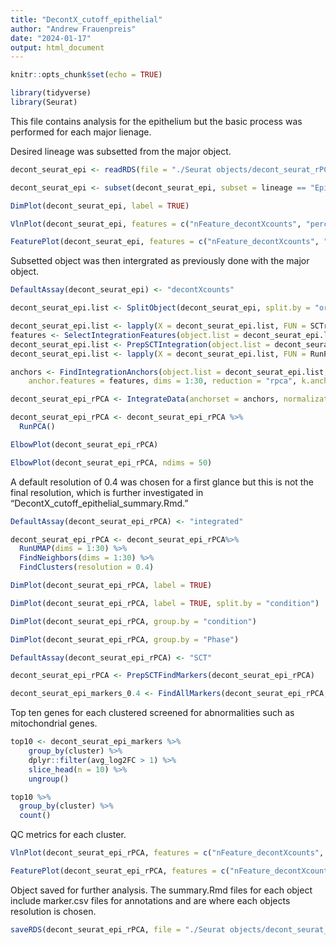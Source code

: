 ```yaml
---
title: "DecontX_cutoff_epithelial"
author: "Andrew Frauenpreis"
date: "2024-01-17"
output: html_document
---
```


```r
knitr::opts_chunk$set(echo = TRUE)
```

```r
library(tidyverse)
library(Seurat)
```
  
This file contains analysis for the epithelium but the basic process was performed for each major lienage.
  
Desired lineage was subsetted from the major object.
  
```r
decont_seurat_epi <- readRDS(file = "./Seurat objects/decont_seurat_rPCA_cutoff.rds")

decont_seurat_epi <- subset(decont_seurat_epi, subset = lineage == "Epithelial")
```

```r
DimPlot(decont_seurat_epi, label = TRUE)

VlnPlot(decont_seurat_epi, features = c("nFeature_decontXcounts", "percent.mt"))

FeaturePlot(decont_seurat_epi, features = c("nFeature_decontXcounts", "percent.mt"))
```
  
Subsetted object was then intergrated as previously done with the major object.
  
```r
DefaultAssay(decont_seurat_epi) <- "decontXcounts"

decont_seurat_epi.list <- SplitObject(decont_seurat_epi, split.by = "orig.ident")

decont_seurat_epi.list <- lapply(X = decont_seurat_epi.list, FUN = SCTransform, method = "glmGamPoi", assay = "decontXcounts", vars.to.regress = "percent.mt")
features <- SelectIntegrationFeatures(object.list = decont_seurat_epi.list, nfeatures = 3000)
decont_seurat_epi.list <- PrepSCTIntegration(object.list = decont_seurat_epi.list, anchor.features = features)
decont_seurat_epi.list <- lapply(X = decont_seurat_epi.list, FUN = RunPCA, features = features)
```

```r
anchors <- FindIntegrationAnchors(object.list = decont_seurat_epi.list, normalization.method = "SCT",
    anchor.features = features, dims = 1:30, reduction = "rpca", k.anchor = 20)

decont_seurat_epi_rPCA <- IntegrateData(anchorset = anchors, normalization.method = "SCT", dims = 1:30)
```

```r
decont_seurat_epi_rPCA <- decont_seurat_epi_rPCA %>% 
  RunPCA()
```

```r
ElbowPlot(decont_seurat_epi_rPCA)

ElbowPlot(decont_seurat_epi_rPCA, ndims = 50)
```
  
A default resolution of 0.4 was chosen for a first glance but this is not the final 
resolution, which is further investigated in "DecontX_cutoff_epithelial_summary.Rmd."
  
```r
DefaultAssay(decont_seurat_epi_rPCA) <- "integrated"

decont_seurat_epi_rPCA <- decont_seurat_epi_rPCA%>% 
  RunUMAP(dims = 1:30) %>% 
  FindNeighbors(dims = 1:30) %>% 
  FindClusters(resolution = 0.4)
```

```r
DimPlot(decont_seurat_epi_rPCA, label = TRUE)

DimPlot(decont_seurat_epi_rPCA, label = TRUE, split.by = "condition")

DimPlot(decont_seurat_epi_rPCA, group.by = "condition")

DimPlot(decont_seurat_epi_rPCA, group.by = "Phase")
```
  
```r
DefaultAssay(decont_seurat_epi_rPCA) <- "SCT"

decont_seurat_epi_rPCA <- PrepSCTFindMarkers(decont_seurat_epi_rPCA)

decont_seurat_epi_markers_0.4 <- FindAllMarkers(decont_seurat_epi_rPCA, min.pct = 0.1, logfc.threshold = 0.25, only.pos = TRUE)
```
  
Top ten genes for each clustered screened for abnormalities such as mitochondrial genes. 
  
```r
top10 <- decont_seurat_epi_markers %>% 
    group_by(cluster) %>%
    dplyr::filter(avg_log2FC > 1) %>%
    slice_head(n = 10) %>%
    ungroup()

top10 %>% 
  group_by(cluster) %>% 
  count()
```
  
QC metrics for each cluster. 
  
```r
VlnPlot(decont_seurat_epi_rPCA, features = c("nFeature_decontXcounts", "percent.mt"))

FeaturePlot(decont_seurat_epi_rPCA, features = c("nFeature_decontXcounts", "percent.mt"))
```
  
Object saved for further analysis. The summary.Rmd files for each object include marker.csv files for
annotations and are where each objects resolution is chosen.
  
```r
saveRDS(decont_seurat_epi_rPCA, file = "./Seurat objects/decont_seurat_epi_reintegrated.rds")
```
